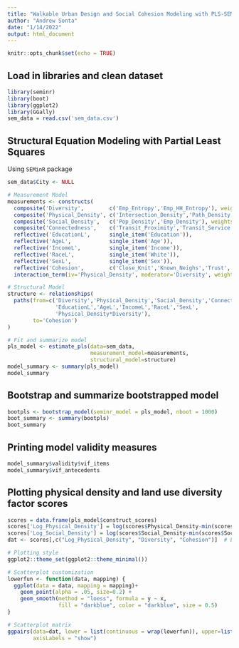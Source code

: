 ```yaml
---
title: "Walkable Urban Design and Social Cohesion Modeling with PLS-SEM"
author: "Andrew Sonta"
date: "1/14/2022"
output: html_document
---
```


```r
knitr::opts_chunk$set(echo = TRUE)
```

## Load in libraries and clean dataset
```r
library(seminr)
library(boot)
library(ggplot2)
library(GGally)
sem_data = read.csv('sem_data.csv')
```

## Structural Equation Modeling with Partial Least Squares
Using ```SEMinR``` package
```r
sem_data$City <- NULL

# Measurement Model
measurements <- constructs(
  composite('Diversity',        c('Emp_Entropy','Emp_HH_Entropy'), weights=mode_B),
  composite('Physical_Density', c('Intersection_Density','Path_Density'), weights=mode_B),
  composite('Social_Density',   c('Pop_Density','Emp_Density'), weights=mode_B),
  composite('Connectedness',    c('Transit_Proximity','Transit_Service'), weights=mode_B),
  reflective('EducationL',      single_item('Education')),
  reflective('AgeL',            single_item('Age')),
  reflective('IncomeL',         single_item('Income')),
  reflective('RaceL',           single_item('White')),
  reflective('SexL',            single_item('Sex')),
  reflective('Cohesion',        c('Close_Knit','Known_Neighs','Trust','Will_Help')),
  interaction_term(iv='Physical_Density', moderator='Diversity', weights=mode_B))

# Structural Model
structure <- relationships(
  paths(from=c('Diversity','Physical_Density','Social_Density','Connectedness',
               'EducationL','AgeL','IncomeL','RaceL','SexL',
               'Physical_Density*Diversity'),
        to='Cohesion')
)

# Fit and summarize model
pls_model <- estimate_pls(data=sem_data,
                          measurement_model=measurements,
                          structural_model=structure)
model_summary <- summary(pls_model)
model_summary
```

## Bootstrap and summarize bootstrapped model
```r
bootpls <- bootstrap_model(seminr_model = pls_model, nboot = 1000)
boot_summary <- summary(bootpls)
boot_summary
```

## Printing model validity measures
```r
model_summary$validity$vif_items
model_summary$vif_antecedents
```

## Plotting physical density and land use diversity factor scores
```r
scores = data.frame(pls_model$construct_scores)
scores['Log_Physical_Density'] = log(scores$Physical_Density-min(scores$Physical_Density)+1)
scores['Log_Social_Density'] = log(scores$Social_Density-min(scores$Social_Density)+1)
dat <- scores[,c("Log_Physical_Density", "Diversity", "Cohesion")]  # Example data

# Plotting style
ggplot2::theme_set(ggplot2::theme_minimal())

# Scatterplot customization
lowerfun <- function(data, mapping) {
  ggplot(data = data, mapping = mapping)+
    geom_point(alpha = .05, size=0.2) +
    geom_smooth(method = "loess", formula = y ~ x,
                fill = "darkblue", color = "darkblue", size = 0.5)
}

# Scatterplot matrix
ggpairs(data=dat, lower = list(continuous = wrap(lowerfun)), upper=list(continuous='blank'),
        axisLabels = "show")
```

